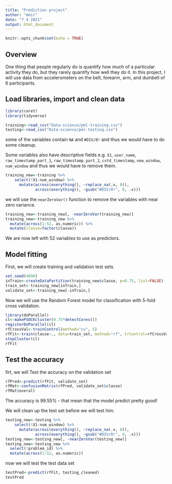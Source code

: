 ```yaml
---
title: "Prediction project"
author: "Amir"
date: "7 4 2021"
output: html_document
---
```


```r
knitr::opts_chunk$set(echo = TRUE)
```
## Overview

One thing that people regularly do is quantify how  much of a particular activity they do, but they rarely quantify how well they do it. In this project, I will use data from accelerometers on the belt, forearm, arm, and dumbell of 6 participants.

## Load libraries, import and clean data

```r
library(caret)
library(tidyverse)

training<-read_csv("Data-science/pml-training.csv")
testing<-read_csv("Data-science/pml-testing.csv")
```

some of the variables contain `NA` and `#DIV/0!` and thus we would have to do some cleanup.

Some variables also have descriptive fields e.g. `X1`, `user_name`, `raw_timestamp_part_1`, `raw_timestamp_part_2`, `cvtd_timestamp`, `new_window`, `num_window` and thus we would have to remove them.

```r
training_new<-training %>%
    select(!X1:num_window) %>% 
      mutate(across(everything(), ~replace_na(.x, 0)), 
             across(everything(), ~gsub("#DIV/0!", 0, .x)))
```

we will use the `nearZeroVar()` function to remove the variables with near zero variance.

```r
training_new<-training_new[, -nearZeroVar(training_new)] 
training_new<-training_new %>%
  mutate(across(1:52, as.numeric)) %>%
  mutate(classe=factor(classe))
```

We are now left with 52 variables to use as predictors.

## Model fitting

First, we will create training and validation test sets.

```r
set.seed(4896)
inTrain<-createDataPartition(training_new$classe, p=0.75, list=FALSE)
train_set<-training_new[inTrain,]
validate_set<-training_new[-inTrain,]
```

Now we will use the Random Forest model for classification with 5-fold cross validation.

```r
library(doParallel)
cl<-makePSOCKcluster(0.75*detectCores())
registerDoParallel(cl)
rfCrossVal<-trainControl(method="cv", 5)
rfFit<-train(classe~., data=train_set, method="rf", trControl=rfCrossVal)
stopCluster(cl)
rfFit
```

## Test the accuracy

firt, we will Test the accuracy on the validation set

```r
rfPred<-predict(rfFit, validate_set)
rfMat<-confusionMatrix(rfPred, validate_set$classe)
rfMat$overall
```

The accuracy is 99.55% - that mean that the model predict pretty good!

We will clean up the test set before we will test him.

```r
testing_new<-testing %>%
    select(!X1:num_window) %>% 
      mutate(across(everything(), ~replace_na(.x, 0)),
             across(everything(), ~gsub("#DIV/0!", 0, .x)))
testing_new<-testing_new[, -nearZeroVar(testing_new)] 
testing_new<-testing_new %>%
  select(!problem_id) %>%
  mutate(across(1:52, as.numeric))
```

now we will test the test data set

```r
testPred<-predict(rfFit, testing_cleaned)
testPred
```
